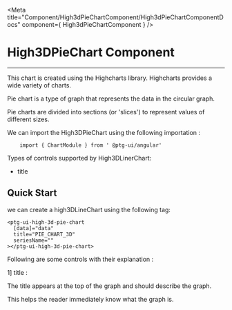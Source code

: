 


<Meta title="Component/High3dPieChartComponent/High3dPieChartComponentDocs" component={ High3dPieChartComponent }    />


 # High3DPieChart Component

 ---

This chart is created using the Highcharts library. Highcharts provides a wide variety of charts.  

Pie chart is a type of graph that represents the data in the circular graph.

Pie charts are divided into sections (or 'slices') to represent values of different sizes.


We can import the High3DPieChart using the following importation : 
```
    import { ChartModule } from ' @ptg-ui/angular'

```    


Types of controls supported by High3DLinerChart:

 - title


 ## Quick Start
 
 we can create a high3DLineChart using the following tag: 

```
<ptg-ui-high-3d-pie-chart
  [data]="data"
  title="PIE_CHART_3D"
  seriesName=""
></ptg-ui-high-3d-pie-chart>

```

Following are some controls with their explanation :

 1] title :

 The title appears at the top of the graph and should describe the graph. 

 This helps the reader immediately know what the graph is. 


<Canvas><Story id="component-high3dlinechartcomponent--title" /></Canvas>
